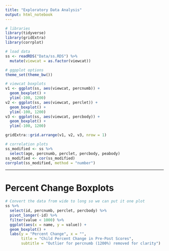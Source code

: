 ```yaml
---
title: "Exploratory Data Analysis"
output: html_notebook
---
```


```r
# libraries
library(tidyverse)
library(gridExtra)
library(corrplot)

# load data
ss <- readRDS("Data/ss.RDS") %>%
  mutate(viewcat = as.factor(viewcat))

# ggpplot options
theme_set(theme_bw())
```

```r
# viewcat boxplots
v1 <- ggplot(ss, aes(viewcat, percnumb)) +
  geom_boxplot() +
  ylim(-100, 1200)
v2 <- ggplot(ss, aes(viewcat, perclet)) +
  geom_boxplot() +
  ylim(-100, 1200)
v3 <- ggplot(ss, aes(viewcat, percbody)) +
  geom_boxplot() +
  ylim(-100, 1200)

gridExtra::grid.arrange(v1, v2, v3, nrow = 1)
```

```r
# correlation plots
ss_modified <- ss %>%
  select(age, percnumb, perclet, percbody, peabody)
ss_modified <- cor(ss_modified)
corrplot(ss_modified, method = "number")
```

---

# Percent Change Boxplots

```r

# Convert the data from wide to long so we can put it one plot
ss %>%
  select(id, percnumb, perclet, percbody) %>%
  pivot_longer(-id) %>%
  filter(value < 1000) %>%
  ggplot(aes(x = name, y = value)) +
  geom_boxplot() +
  labs(y = "Percent Change", x = "",
       title = "Child Percent Change in Pre-Post Scores", 
       subtitle = "Outlier for percnumb (1200%) removed for clarity")
```





